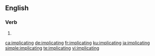 ==English==

===Verb===
{{head|en|present participle}}

# {{present participle of|implicate|lang=en|nocat=1}}

[[ca:implicating]]
[[de:implicating]]
[[fr:implicating]]
[[ku:implicating]]
[[ja:implicating]]
[[simple:implicating]]
[[te:implicating]]
[[vi:implicating]]